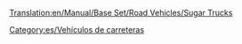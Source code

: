 [[Translation:en/Manual/Base Set/Road Vehicles/Sugar Trucks]]

{{es/Vehículo de carretera|nombre    = Camión de Azúcar MightyMover
  |imagen    = MightyMover_Sugar.gif
  |precio    = 9,658 € (4,844 £)
  |velocidad = 48 km/h (30 mph)
  |coste     = 848 € (421 £)
  |diseño    = 1935
  |duración  = 15
  |capacidad = 17 toneladas de [[es/azúcar|azúcar]]
}}
{{es/Vehículo de carretera|nombre    = Camión de Azúcar Powernaught
  |imagen    = Powernaught_Sugar.gif
  |precio    = 12.136 € (6.086 £)
  |velocidad = 88 km/h (55 mph)
  |coste     = 1.584 € (794 £)
  |diseño    = 1974
  |duración  = 15
  |capacidad = 19 toneladas de azúcar
}}
{{es/Vehículo de carretera|nombre    = Camión de Azúcar Wizzowow
  |imagen    = Wizzowow_Sugar.gif
  |precio    = 12,980 € (6,490 £)
  |velocidad = 112 km/h (70 mph)
  |coste     = 2,266 € (1,135 £)
  |diseño    = 2011
  |duración  = 15
  |capacidad = 22 toneladas de azúcar
}}


[[Category:es/Vehículos de carreteras]]
